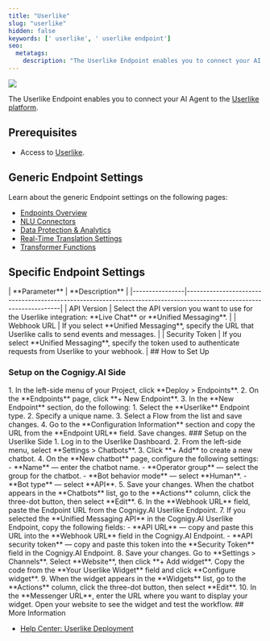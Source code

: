 ```yaml
---
title: "Userlike"
slug: "userlike"
hidden: false
keywords: [' userlike', ' userlike endpoint']
seo:
  metatags:
    description: "The Userlike Endpoint enables you to connect your AI Agent to the Userlike platform."
---
```


<Frame>
  <img class="image-center" src="/_assets/ai/deploy/endpoint-reference/userlike.png" />
</Frame>

The Userlike Endpoint enables you to connect your AI Agent to the [Userlike platform](https://www.8x8.com/).

## Prerequisites

- Access to [Userlike](https://www.userlike.com/).

## Generic Endpoint Settings

Learn about the generic Endpoint settings on the following pages:

- [Endpoints Overview](/ai/agents/deploy/endpoints)
- [NLU Connectors](/ai/platform-features/nlu/external/nlu-connectors/overview)
- [Data Protection & Analytics](/ai/agents/deploy/endpoints/data-protection-and-analytics)
- [Real-Time Translation Settings](/ai/agents/deploy/endpoints/real-time-translation-settings)
- [Transformer Functions](/ai/for-developers/transformers/overview)

## Specific Endpoint Settings

<Accordion title="Userlike Settings">
  | **Parameter**  | **Description**                                                                                                     |
  |----------------|---------------------------------------------------------------------------------------------------------------------|
  | API Version    | Select the API version you want to use for the Userlike integration: **Live Chat** or **Unified Messaging**.        |
  | Webhook URL    | If you select **Unified Messaging**, specify the URL that Userlike calls to send events and messages.               |
  | Security Token | If you select **Unified Messaging**, specify the token used to authenticate requests from Userlike to your webhook. |
</Accordion>
## How to Set Up

### Setup on the Cognigy.AI Side

<Accordion title="Create a Userlike Endpoint">
  1. In the left-side menu of your Project, click **Deploy > Endpoints**.
  2. On the **Endpoints** page, click **+ New Endpoint**.
  3. In the **New Endpoint** section, do the following:
      1. Select the **Userlike** Endpoint type.
      2. Specify a unique name.
      3. Select a Flow from the list and save changes.
  4. Go to the **Configuration Information** section and copy the URL from the **Endpoint URL** field. Save changes.
</Accordion>
### Setup on the Userlike Side

<Accordion title="Create a Chatbot in Userlike">
  1. Log in to the Userlike Dashboard.
  2. From the left-side menu, select **Settings > Chatbots**.
  3. Click **+ Add** to create a new chatbot.
  4. On the **New chatbot** page, configure the following settings:
      - **Name** — enter the chatbot name.
      - **Operator group** — select the group for the chatbot.
      - **Bot behavior mode** — select **Human**.
      - **Bot type** — select **API**.
  5. Save your changes. When the chatbot appears in the **Chatbots** list, go to the **Actions** column, click the three-dot button, then select **Edit**.
  6. In the **Webhook URL** field, paste the Endpoint URL from the Cognigy.AI Userlike Endpoint.
  7. If you selected the **Unified Messaging API** in the Cognigy.AI Userlike Endpoint, copy the following fields:
      - **API URL** — copy and paste this URL into the **Webhook URL** field in the Cognigy.AI Endpoint.
      - **API security token** — copy and paste this token into the **Security Token** field in the Cognigy.AI Endpoint.
  8. Save your changes. Go to **Settings > Channels**. Select **Website**, then click **+ Add widget**. Copy the code from the **Your Userlike Widget** field and click **Configure widget**.
  9. When the widget appears in the **Widgets** list, go to the **Actions** column, click the three-dot button, then select **Edit**.
  10. In the **Messenger URL**, enter the URL where you want to display your widget. Open your website to see the widget and test the workflow.
</Accordion>
## More Information

- [Help Center: Userlike Deployment](https://support.cognigy.com/hc/en-us/articles/360016310079)